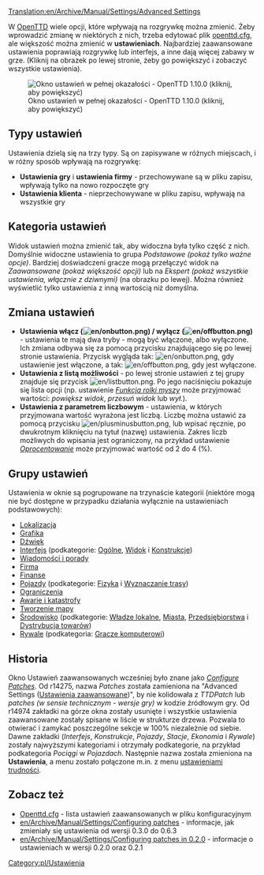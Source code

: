[[Translation:en/Archive/Manual/Settings/Advanced Settings]]


{{pl/Spis treści}}

W [[pl/Manual/OpenTTD|OpenTTD]] wiele opcji, które wpływają na rozgrywkę można zmienić. Żeby wprowadzić zmianę w niektórych z nich, trzeba edytować plik [[pl/openttd.cfg|openttd.cfg]], ale większość można zmienić w '''ustawieniach'''. Najbardziej zaawansowane ustawienia poprawiają rozgrywkę lub interfejs, a inne dają więcej zabawy w grze. (Kliknij na obrazek po lewej stronie, żeby go powiększyć i zobaczyć wszystkie ustawienia).

[[File:pl/Ustawienia.jpeg|thumb|left|Okno ustawień w pełnej okazałości - OpenTTD 1.10.0 (kliknij, aby powiększyć)]]

==Typy ustawień==

Ustawienia dzielą się na trzy typy. Są on zapisywane w różnych  miejscach, i w różny sposób wpływają na rozgrywkę:

*'''Ustawienia gry''' i '''ustawienia firmy''' - przechowywane są w pliku zapisu, wpływają tylko na nowo rozpoczęte gry
*'''Ustawienia klienta''' - nieprzechowywane w pliku zapisu, wpływają na wszystkie gry

==Kategoria ustawień==

Widok ustawień można zmienić tak, aby widoczna była tylko część z nich. Domyślnie widoczne ustawienia to grupa ''Podstawowe (pokaż tylko ważne opcje)''. Bardziej doświadczeni gracze mogą przełączyć widok na ''Zaawansowane (pokaż większość opcji)'' lub na ''Ekspert (pokaż wszystkie ustawienia, włącznie z dziwnymi)'' (na obrazku po lewej). Można również wyświetlić tylko ustawienia z inną wartością niż domyślna.

==Zmiana ustawień==

* '''Ustawienia włącz ([[File:en/onbutton.png]]) / wyłącz ([[File:en/offbutton.png]])''' - ustawienia te mają dwa tryby - mogą być włączone, albo wyłączone. Ich zmiana odbywa się za pomocą przycisku znajdującego się po lewej stronie ustawienia. Przycisk wygląda tak: [[File:en/onbutton.png]], gdy ustawienie jest włączone, a tak: [[File:en/offbutton.png]], gdy jest wyłączone.
* '''Ustawienia z listą możliwości''' - po lewej stronie ustawień z tej grupy znajduje się przycisk [[File:en/listbutton.png]]. Po jego naciśnięciu pokazuje się lista opcji (np. ustawienie [[pl/Ustawienia/Interfejs#Widok#Funkcja rolki myszy|''Funkcja rolki myszy'']] może przyjmować wartości: ''powiększ widok'', ''przesuń widok'' lub ''wył.'').
* '''Ustawienia z parametrem liczbowym''' - ustawienia, w których przyjmowana wartość wyrażona jest liczbą. Liczbę można ustawić za pomocą przycisku [[File:en/plusminusbutton.png]], lub wpisać ręcznie, po dwukrotnym kliknięciu na tytuł (nazwę) ustawienia. Zakres liczb możliwych do wpisania jest ograniczony, na przykład ustawienie [[pl/Ustawienia/Finanse#Oprocentowanie|''Oprocentowanie'']] może przyjmować wartość od 2 do 4 (%).

==Grupy ustawień==

Ustawienia w oknie są pogrupowane na trzynaście kategorii (niektóre mogą nie być dostępne w przypadku działania wyłącznie na ustawieniach podstawowych):
* [[pl/Ustawienia/Lokalizacja|Lokalizacja]]
* [[pl/Ustawienia/Grafika|Grafika]]
* [[pl/Ustawienia/Dźwięk|Dźwięk]]
* [[pl/Ustawienia/Interfejs|Interfejs]] (podkategorie: [[pl/Ustawienia/Interfejs#Ogólne|Ogólne]], [[pl/Ustawienia/Interfejs#Widok|Widok]] i [[pl/Ustawienia/Interfejs#Konstrukcje|Konstrukcje]])
* [[pl/Ustawienia/Wiadomości i porady|Wiadomości i porady]]
* [[pl/Ustawienia/Firma|Firma]]
* [[pl/Ustawienia/Finanse|Finanse]]
* [[pl/Ustawienia/Pojazdy|Pojazdy]] (podkategorie: [[pl/Ustawienia/Pojazdy#Fizyka|Fizyka]] i [[pl/Ustawienia/Pojazdy#Wyznaczanie trasy|Wyznaczanie trasy]])
* [[pl/Ustawienia/Ograniczenia|Ograniczenia]]
* [[pl/Ustawienia/Awarie i katastrofy|Awarie i katastrofy]]
* [[pl/Ustawienia/Tworzenie mapy|Tworzenie mapy]]
* [[pl/Ustawienia/Środowisko|Środowisko]] (podkategorie: [[pl/Ustawienia/Środowisko#Władze lokalne|Władze lokalne]], [[pl/Ustawienia/Środowisko#Miasta|Miasta]], [[pl/Ustawienia/Środowisko#Przedsiębiorstwa|Przedsiębiorstwa]] i [[pl/Ustawienia/Środowisko#Dystrybucja towarów|Dystrybucja towarów]])
* [[pl/Ustawienia/Rywale|Rywale]] (podkategoria: [[pl/Ustawienia/Rywale#Gracze komputerowi|Gracze komputerowi]])

{{en/-}}
==Historia==

Okno Ustawień zaawansowanych wcześniej było znane jako ''[[en/Archive/Manual/Settings/Configuring patches|Configure Patches]]''. Od r14275, nazwa ''Patches'' została zamieniona na "Advanced Settings ([[pl/Archive/Manual/Settings/Zaawansowane ustawienia|Ustawienia zaawansowane]])", by nie kolidowała z ''TTDPatch'' lub ''patches (w sensie technicznym - wersje gry)'' w kodzie źródłowym gry. Od r14974 zakładki na górze okna zostały usunięte i wszystkie ustawienia zaawansowane zostały spisane w liście w strukturze drzewa. Pozwala to otwierać i zamykać poszczególne sekcje w 100% niezależnie od siebie. Dawne zakładki (''Interfejs'', ''Konstrukcje'', ''Pojazdy'', ''Stacje'', ''Ekonomia'' i ''Rywale'') zostały najwyższymi kategoriami i otrzymały podkategorie, na przykład podkategoria ''Pociągi'' w ''Pojazdach''. Następnie nazwa została zmieniona na '''Ustawienia''', a menu zostało połączone m.in. z menu [[pl/Archive/Manual/Settings/Trudność|ustawieniami trudności]].

==Zobacz też==
*[[pl/Archive/Manual/Settings/Openttd.cfg|Openttd.cfg]] - lista ustawień zaawansowanych w pliku konfiguracyjnym
*[[en/Archive/Manual/Settings/Configuring patches]] - informacje, jak zmieniały się ustawienia od wersji 0.3.0 do 0.6.3
*[[en/Archive/Manual/Settings/Configuring patches in 0.2.0]] - informacje o ustawieniach w wersji 0.2.0 oraz 0.2.1

[[Category:pl/Ustawienia]]